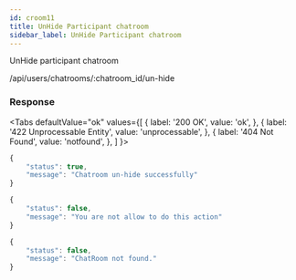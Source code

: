 ```yaml
---
id: croom11
title: UnHide Participant chatroom
sidebar_label: UnHide Participant chatroom
---
```



UnHide participant chatroom

<Endpoint req="POST">/api/users/chatrooms/:chatroom_id/un-hide</Endpoint>

### Response

<Tabs
defaultValue="ok"
values={[
    { label: '200 OK', value: 'ok', },
    { label: '422 Unprocessable Entity', value: 'unprocessable', },
    { label: '404 Not Found', value: 'notfound', },
]
}>
<TabItem value="ok">

```js
{
    "status": true,
    "message": "Chatroom un-hide successfully"
}
```
</TabItem>
<TabItem value="unprocessable">

```js
{
    "status": false,
    "message": "You are not allow to do this action"
}
```
</TabItem>
<TabItem value="notfound">

```js
{
    "status": false,
    "message": "ChatRoom not found."
}
```
</TabItem>
</Tabs>

